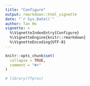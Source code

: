 ```yaml
---
title: "Configure"
output: rmarkdown::html_vignette
date: "`r Sys.Date()`"
author: Tan Ho
vignette: >
  %\VignetteIndexEntry{Configure}
  %\VignetteEngine{knitr::rmarkdown}
  %\VignetteEncoding{UTF-8}
---
```


```r
knitr::opts_chunk$set(
  collapse = TRUE,
  comment = "#>"
)
```

```r
# library(ffpros)
```
